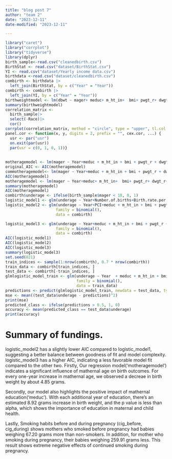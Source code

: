 ```yaml
---
title: "blog post 7"
author: "team 2"
date: "2023-12-11"
date-modified: "2023-12-11"

---
```

```r
library("caret")
library("corrplot")
library("tidyverse")
library(dplyr)
birth_sample<-read.csv("cleanedbirth.csv")
BirthStat <- read.csv("dataset/BirthStat.csv")
YI <- read.csv("dataset/Yearly income data.csv")
birthdata <-read.csv("dataset/cleanedbirth.csv")
combirth <- birthdata |>
  left_join(BirthStat, by = c("Year" = "Year"))
combirth <- combirth |>
  left_join(YI, by = c("Year" = "Year"))
birthweightmodel <- lm(dbwt ~ mager+ meduc+ m_ht_in+  bmi+ pwgt_r+ dwgt_r+  Married+ GDiabetes+ cig_before+ cig_during, data=birth_sample)
summary(birthweightmodel)
correlation_matrix <- 
  birth_sample|>
  select(-Race)|>
  cor()
corrplot(correlation_matrix, method = "circle", type = "upper", tl.col = "black", tl.srt = 45)
panel.cor <- function(x, y, digits = 2, prefix = "", cex.cor, ...) {
  usr <- par("usr")
  on.exit(par(usr))
  par(usr = c(0, 1, 0, 1))}
  
  
motheragemodel <- lm(mager ~ Year+meduc + m_ht_in + bmi + pwgt_r + dwgt_r + Married + GDiabetes + cig_before + cig_during+Year, data = birth_sample)
original_AIC <- AIC(motheragemodel)
commotheragemodel<- lm(mager ~ Year+meduc + m_ht_in + bmi + pwgt_r + dwgt_r + Married + GDiabetes + cig_before + cig_during+Year, data = combirth)
AIC(motheragemodel)
motheragemodel <- lm(mager ~ Year+meduc+ m_ht_in+  bmi+ pwgt_r+ dwgt_r+  Married+ GDiabetes+ cig_before+ cig_during, data=birth_sample)
summary(motheragemodel)
AIC(motheragemodel)
combirth$underage <- ifelse(birth_sample$mager < 18, 0, 1)
logistic_model1 <- glm(underage ~ Year+Number.of.births+Birth.rate.per.1.000.population.+Fertility.rate.births.per.1.000.women.aged.15.44. +Percent.born.low.birthweight+Percent.born.preterm+ Percent.unmarried+Mean.age.at.first.birth+PCI+meduc + m_ht_in + bmi + pwgt_r + dwgt_r + Married + GDiabetes + cig_before + cig_during, family = binomial(), data = combirth)
logistic_model2 <- glm(underage ~ Year+PCI+meduc + m_ht_in + bmi + pwgt_r + dwgt_r + Married + GDiabetes + cig_before + cig_during, 
                      family = binomial(), 
                      data = combirth)

logistic_model3 <- glm(underage ~ Year+meduc + m_ht_in + bmi + pwgt_r + dwgt_r + Married + GDiabetes + cig_before + cig_during, 
                      family = binomial(), 
                      data = combirth)
AIC(logistic_model1)
AIC(logistic_model2)
AIC(logistic_model3)
summary(logistic_model3)
set.seed(821)
train_indices <- sample(1:nrow(combirth), 0.7 * nrow(combirth))
train_data <- combirth[train_indices, ]
test_data <- combirth[-train_indices, ]
glmlogistic_model_train <- glm(underage ~ Year  + meduc + m_ht_in + bmi + pwgt_r + dwgt_r + Married + GDiabetes + cig_before + cig_during, 
                               family = binomial(), 
                               data = train_data)
predictions <- predict(glmlogistic_model_train, newdata = test_data, type = "response")
mse <- mean((test_data$underage - predictions)^2)
print(mse)
predicted_class <- ifelse(predictions > 0.5, 1, 0)
accuracy <- mean(predicted_class == test_data$underage)
print(accuracy)
```
# Summary of fundings. 
logistic_model2 has a slightly lower AIC compared to logistic_model1, suggesting a better balance between goodness of fit and model complexity.
logistic_model3 has a higher AIC, indicating a less favorable model fit compared to the other two.
Firstly, Our regression model('motheragemodel') indicates a significant influence of mathernal age on birth outcomes. For every one-year increase in mathernal age, we observed a decreae in birth weight by about 4.85 grams.

Secondly, our model also highlights the positive impact of mathernal education('meduc'). With each additional year of education, there's an estimated 8.92 grams increase in birth weight, and the p value is less than alpha, which shows the importance of education in maternal and child health.

Lastly, Smoking habits before and during pregnancy (cig_before, cig_during) shows mothers who smoked before pregnancy had babies weighing 67.20 grams more than non-smokers. In addition, for mother who smoking during pregnancy, their babies weighing 259.91 grams less. This result shows extreme negative effects of continued smoking during pregnancy.


